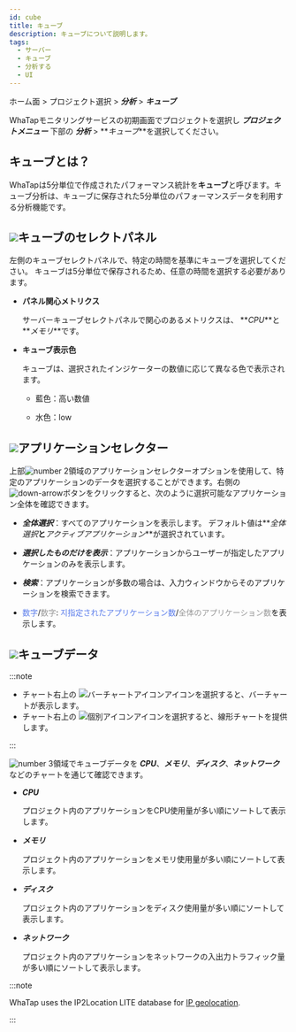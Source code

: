 ```yaml
---
id: cube
title: キューブ
description: キューブについて説明します。
tags:
  - サーバー
  - キューブ
  - 分析する
  - UI
---
```




ホーム面 > プロジェクト選択 > **_分析_** > **_キューブ_**

WhaTapモニタリングサービスの初期画面でプロジェクトを選択し **_プロジェクトメニュー_** 下部の **_分析_** > **_キューブ_**を選択してください。 

## キューブとは？

WhaTapは5分単位で作成されたパフォーマンス統計を**キューブ**と呼びます。キューブ分析は、キューブに保存された5分単位のパフォーマンスデータを利用する分析機能です。

<ImgLang img='cube.png' desc='キューブ'/>

## ![](/img/number-01.png)キューブのセレクトパネル

左側のキューブセレクトパネルで、特定の時間を基準にキューブを選択してください。 キューブは5分単位で保存されるため、任意の時間を選択する必要があります。 

- **パネル関心メトリクス**

  サーバーキューブセレクトパネルで関心のあるメトリクスは、 **_CPU_**と **_メモリ_**です。

- **キューブ表示色**

  キューブは、選択されたインジケーターの数値に応じて異なる色で表示されます。

  - <span class='highfg'>藍色</span>：<span class='highfg'>高い数値</span>

  - <span class='lowfg'> 水色</span>：<span class='lowfg'>low</span>

## ![](/img/number-02.png)アプリケーションセレクター

上部![number 2](/img/number-02.png)領域のアプリケーションセレクターオプションを使用して、特定のアプリケーションのデータを選択することができます。右側の![down-arrow](/img/down-arrow.svg)ボタンをクリックすると、次のように選択可能なアプリケーション全体を確認できます。 

<ImgLang img='cube-select-app.png' desc='キューブ選択アプリケーション'/>

- **_全体選択_**：すべてのアプリケーションを表示します。 デフォルト値は**_全体選択_**と**_アクティブアプリケーション_**が選択されています。 

- **_選択したものだけを表示_**：アプリケーションからユーザーが指定したアプリケーションのみを表示します。 

- **_検索_**：アプリケーションが多数の場合は、入力ウィンドウからそのアプリケーションを検索できます。

- <font color='5B7DEC'>数字</font>/<font color='979797'>数字</font>: <font color='5B7DEC'>지指定されたアプリケーション数</font>/<font color='979797'>全体のアプリケーション数</font>を表示します。

## ![](/img/number-03.png)キューブデータ

:::note

- チャート右上の ![バーチャートアイコン](/img/ic-dashboard-bar-chart.svg)アイコンを選択すると、バーチャートが表示します。 
- チャート右上の ![個別アイコン](/img/ic-multiline-chart.svg)アイコンを選択すると、線形チャートを提供します。

:::

![number 3](/img/number-03.png)領域でキューブデータを **_CPU_**、**_メモリ_**、**_ディスク_**、**_ネットワーク_** などのチャートを通じて確認できます。

- **_CPU_**

  プロジェクト内のアプリケーションをCPU使用量が多い順にソートして表示します。 

- **_メモリ_**

  プロジェクト内のアプリケーションをメモリ使用量が多い順にソートして表示します。

- **_ディスク_**

  プロジェクト内のアプリケーションをディスク使用量が多い順にソートして表示します。

- **_ネットワーク_**

  プロジェクト内のアプリケーションをネットワークの入出力トラフィック量が多い順にソートして表示します。

:::note

WhaTap uses the IP2Location LITE database for [IP geolocation](https://lite.ip2location.com).

:::
